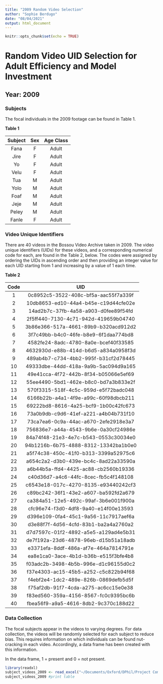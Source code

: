 ```yaml
---
title: "2009 Random Video Selection"
author: "Sophie Berdugo"
date: "08/04/2021"
output: html_document
---
```


```r
knitr::opts_chunk$set(echo = TRUE)
```

# Random Video UID Selection for Adult Efficiency and Model Investment

## Year: 2009

### Subjects

The focal individuals in the 2009 footage can be found in Table 1.

**Table 1**

|Subject  | Sex | Age Class |
|:------: |:---:| :--------:|
|Fana     |F    | Adult     |
|Jire     |F    | Adult     |
|Yo       |F    | Adult     |
|Velu     |F    | Adult     |
|Tua      |M    | Adult     |
|Yolo     |M    | Adult     |
|Foaf     |M    | Adult     |
|Jeje     |M    | Adult     |
|Peley    |M    | Adult     |
|Fanle    |F    | Adult     |

### Video Unique Identifiers
There are 40 videos in the Bossou Video Archive taken in 2009. The video unique identifiers (UIDs) for these videos, and a corresponding numerical code for each, are found in the Table 2, below. The codes were assigned by ordering the UIDs in ascending order and then providing an integer value for each UID starting from 1 and increasing by a value of 1 each time.

**Table 2**

|Code  | UID                                  |
|:---: | :-----------------------------------:|
|1     | 0c8952c5-3522-408c-bf5a-aac55f7a339f |
|2     | 10db8653-ed10-44a4-b45e-c19d44cfe02e |
|3     | 14ad2b7c-37fb-4a58-a903-d0fee89f54fd |
|4     | 2f5ff440-7130-4c71-942d-419659b04740 |
|5     | 3b86e366-517a-4661-89b9-b320acd912d2 | 
|6     | 3f7c49bb-b4c0-46fe-b8e9-6f1daa774bd8 | 
|7     | 4582fe24-8adc-4780-8a0e-bcef40f33585 |
|8     | 4632930d-e88b-414d-b6d5-a834a0958f3d |
|9     | 489ab4b7-c734-4bb2-995f-b31cf2d78445 |
|10    | 49333dbe-44dd-418a-9a9b-5ac094d9a165 |
|11    | 49e41cca-4f72-442b-8f34-b05066e5ef69 |
|12    | 55ee4490-5bd1-462e-b8c0-bd7a3b833e2f |
|13    | 570f3315-518f-4c5c-959d-e5f72badc048 |
|14    | 6166b22b-a4a1-4f9e-a99c-60f98dbcb211 |
|15    | 69222bd8-8616-4a25-bcf9-1b00c42fc673 |
|16    | 73a0b9db-c9d6-41ef-a221-a4b04b731f10 |
|17    | 73ca7ea6-0c9a-44ac-a670-2efe2918e3a7 |
|18    | 756836e7-a44a-4543-9b6e-0a30cf24986e |
|19    | 84a74f48-21e3-4e7c-b543-0553c30034e0 |
|20    | 94b1216b-6b75-4888-8312-13342ba1b0e0 |
|21    | a5f74c38-450c-41f0-b313-3399a52975c6 |
|22    | a654c2a2-d3b0-439e-bc4c-8ad22a33590a |
|23    | a6b44b5a-ffd4-4425-ac88-cb2560b19336 |
|24    | c40d36d7-a4c6-44fc-8cec-fb5c4f148108 |
|25    | c6543e18-017c-4270-8135-e93440242cf3 |
|26    | c89bc242-36f1-43e2-a607-ba592fd2a679 |
|27    | ca384a51-12e5-492c-99af-3b6e001f900a |
|28    | cfc96e74-f3d0-4df8-9a40-e14f00e13593 |
|29    | d396e109-0fa4-45c1-9a56-11c7917aef6a |
|30    | d3e88f7f-4d56-4cfd-83b1-ba2a4a2760a2 |
|31    | d7d7597c-01f2-4892-a5e5-a129ad4e5b31 |
|32    | de7f192a-23d6-4878-96eb-d15b51a18adb |
|33    | e3371efa-8ddf-486a-af7e-464a7814791e |
|34    | ea8e1ca0-3ace-4b1d-b36b-e515f3bfe4b8 |
|35    | f03adc2b-3498-4b5b-996e-d1c96155d0c2 |
|36    | f37e4303-ac15-45b5-a252-c5c822b94f68 |
|37    | f4ebf2e4-1dc2-489e-826b-0869defb5d5f |
|38    | f75af2db-91f7-4cda-a275-ac6cc15e0e38 |
|39    | f83ed560-359a-4156-8567-fc0c9395bc6b |
|40    | fbea56f9-a9a5-4616-8db2-9c370c188d22 |

### Data Collection
The focal subjects appear in the videos to varying degrees. For data collection, the videos will be randomly selected for each subject to reduce bias. This requires information on which individuals can be found nut-cracking in each video. Accordingly, a data frame has been created with this information.

In the data frame, 1 = present and 0 = not present.

```r
library(readxl)
subject_videos_2009 <- read_excel("~/Documents/Oxford/DPhil/Project Components/Methods/Data/Subjects UIDs by Year/2009_subject_UIDs.xlsx")
subject_videos_2009 #print table
```

